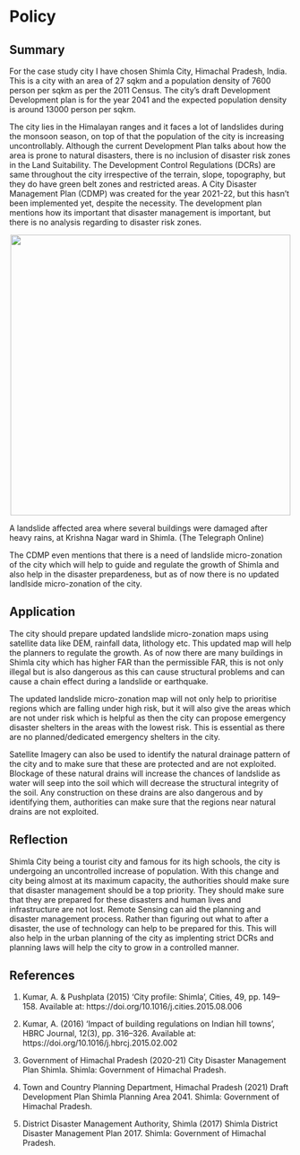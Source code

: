 # Policy

## Summary
For the case study city I have chosen Shimla City, Himachal Pradesh, India. This is a city with an area of 27 sqkm and a population density of 7600 person per sqkm as per the 2011 Census. The city's draft Development Development plan is for the year 2041 and the expected population density is around 13000 person per sqkm.

The city lies in the Himalayan ranges and it faces a lot of landslides during the monsoon season, on top of that the population of the city is increasing uncontrollably. Although the current Development Plan talks about how the area is prone to natural disasters, there is no inclusion of disaster risk zones in the Land Suitability. The Development Control Regulations (DCRs) are same throughout the city irrespective of the terrain, slope, topography, but they do have green belt zones and restricted areas. A City Disaster Management Plan (CDMP) was created for the year 2021-22, but this hasn't been implemented yet, despite the necessity. The development plan mentions how its important that disaster management is important, but there is no analysis regarding to disaster risk zones.

<div style="text-align: center;">
  <img src="Files/shimla_landslide.jpg" width="500px">
</div>
A landslide affected area where several buildings were damaged after heavy rains, at Krishna Nagar ward in Shimla. (The Telegraph Online)


The CDMP even mentions that there is a need of landslide micro-zonation of the city which will help to guide and regulate the growth of Shimla and also help in the disaster prepardeness, but as of now there is no updated landlside micro-zonation of the city.

## Application

The city should prepare updated landslide micro-zonation maps using satellite data like DEM, rainfall data, lithology etc. This updated map will help the planners to regulate the growth. As of now there are many buildings in Shimla city which has higher FAR than the permissible FAR, this is not only illegal but is also dangerous as this can cause structural problems and can cause a chain effect during a landslide or earthquake. 

The updated landslide micro-zonation map will not only help to prioritise regions which are falling under high risk, but it will also give the areas which are not under risk which is helpful as then the city can propose emergency disaster shelters in the areas with the lowest risk. This is essential as there are no planned/dedicated emergency shelters in the city.

Satellite Imagery can also be used to identify the natural drainage pattern of the city and to make sure that these are protected and are not exploited. Blockage of these natural drains will increase the chances of landslide as water will seep into the soil which will decrease the structural integrity of the soil. Any construction on these drains are also dangerous and by identifying them, authorities can make sure that the regions near natural drains are not exploited.

## Reflection

Shimla City being a tourist city and famous for its high schools, the city is undergoing an uncontrolled increase of population. With this change and city being almost at its maximum capacity, the authorities should make sure that disaster management should be a top priority. They should make sure that they are prepared for these disasters and human lives and infrastructure are not lost. Remote Sensing can aid the planning and disaster management process. Rather than figuring out what to after a disaster, the use of technology can help to be prepared for this. This will also help in the urban planning of the city as implenting strict DCRs and planning laws will help the city to grow in a controlled manner. 

## References

1. Kumar, A. & Pushplata (2015) ‘City profile: Shimla’, Cities, 49, pp. 149–158. Available at: https://doi.org/10.1016/j.cities.2015.08.006

2. Kumar, A. (2016) ‘Impact of building regulations on Indian hill towns’, HBRC Journal, 12(3), pp. 316–326. Available at: https://doi.org/10.1016/j.hbrcj.2015.02.002

3. Government of Himachal Pradesh (2020-21) City Disaster Management Plan Shimla. Shimla: Government of Himachal Pradesh.

4. Town and Country Planning Department, Himachal Pradesh (2021) Draft Development Plan Shimla Planning Area 2041. Shimla: Government of Himachal Pradesh.

5. District Disaster Management Authority, Shimla (2017) Shimla District Disaster Management Plan 2017. Shimla: Government of Himachal Pradesh.




